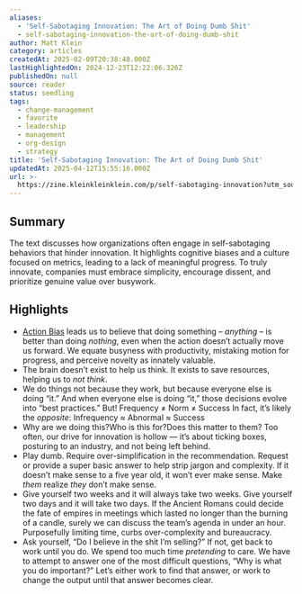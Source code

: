 ```yaml
---
aliases:
  - 'Self-Sabotaging Innovation: The Art of Doing Dumb Shit'
  - self-sabotaging-innovation-the-art-of-doing-dumb-shit
author: Matt Klein
category: articles
createdAt: 2025-02-09T20:38:48.000Z
lastHighlightedOn: 2024-12-23T12:22:06.326Z
publishedOn: null
source: reader
status: seedling
tags:
  - change-management
  - favorite
  - leadership
  - management
  - org-design
  - strategy
title: 'Self-Sabotaging Innovation: The Art of Doing Dumb Shit'
updatedAt: 2025-04-12T15:55:16.000Z
url: >-
  https://zine.kleinkleinklein.com/p/self-sabotaging-innovation?utm_source=post-email-title&publication_id=260920&post_id=151126526&utm_campaign=email-post-title&isFreemail=false&r=og9hp&triedRedirect=true&utm_medium=email
---
```

## Summary

The text discusses how organizations often engage in self-sabotaging behaviors that hinder innovation. It highlights cognitive biases and a culture focused on metrics, leading to a lack of meaningful progress. To truly innovate, companies must embrace simplicity, encourage dissent, and prioritize genuine value over busywork.

## Highlights

- [Action Bias](https://thedecisionlab.com/biases/action-bias) leads us to believe that doing something – _anything_ – is better than doing _nothing_, even when the action doesn’t actually move us forward. We equate busyness with productivity, mistaking motion for progress, and perceive novelty as innately valuable.
- The brain doesn’t exist to help us think.
  It exists to save resources, helping us to _not think_.
- We do things not because they work, but because everyone else is doing “it.”
  And when everyone else is doing “it,” those decisions evolve into “best practices.”
  But!
  Frequency ≠ Norm ≠ Success
  In fact, it’s likely the _opposite_:
  Infrequency ≈ Abnormal ≈ Success
- Why are we doing this?Who is this for?Does this matter to them?
  Too often, our drive for innovation is hollow — it’s about ticking boxes, posturing to an industry, and not being left behind.
- Play dumb. Require over-simplification in the recommendation. Request or provide a super basic answer to help strip jargon and complexity. If it doesn’t make sense to a five year old, it won’t ever make sense. Make _them_ realize _they_ don’t make sense.
- Give yourself two weeks and it will always take two weeks. Give yourself two days and it will take two days. If the Ancient Romans could decide the fate of empires in meetings which lasted no longer than the burning of a candle, surely we can discuss the team’s agenda in under an hour. Purposefully limiting time, curbs over-complexity and bureaucracy.
- Ask yourself, “Do I believe in the shit I’m selling?” If not, get back to work until you do. We spend too much time _pretending_ to care. We have to attempt to answer one of the most difficult questions, “Why is what you do important?” Let’s either work to find that answer, or work to change the output until that answer becomes clear.
